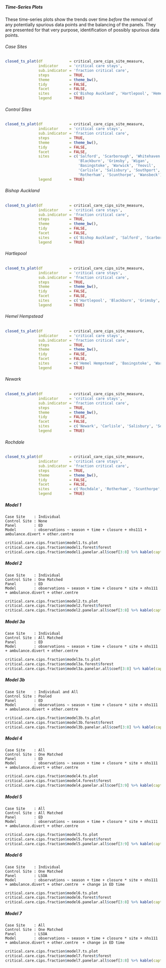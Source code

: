 ##### Time-Series Plots

These time-series plots show the trends over time *before* the removal of any potentially spurious data points and the balancing of the panels.  They are presented for that very purpose, identification of possibly spurious data points.

###### Case Sites

```r
closed_ts_plot(df            = critical_care_cips_site_measure,
               indicator     = 'critical care stays',
               sub.indicator = 'fraction critical care',
               steps         = TRUE,
               theme         = theme_bw(),
               tidy          = FALSE,
               facet         = FALSE,
               sites         = c('Bishop Auckland', 'Hartlepool', 'Hemel Hempstead', 'Newark', 'Rochdale'),
               legend        = TRUE)
```

###### Control Sites

```r
closed_ts_plot(df            = critical_care_cips_site_measure,
               indicator     = 'critical care stays',
               sub.indicator = 'fraction critical care',
               steps         = TRUE,
               theme         = theme_bw(),
               tidy          = FALSE,
               facet         = FALSE,
               sites         = c('Salford', 'Scarborough', 'Whitehaven',
                                 'Blackburn', 'Grimsby', 'Wigan',
                                 'Basingstoke', 'Warwick', 'Yeovil',
                                 'Carlisle', 'Salisbury', 'Southport',
                                 'Rotherham', 'Scunthorpe', 'Wansbeck'),
               legend        = TRUE)
```

###### Bishop Auckland

```r
closed_ts_plot(df            = critical_care_cips_site_measure,
               indicator     = 'critical care stays',
               sub.indicator = 'fraction critical care',
               steps         = TRUE,
               theme         = theme_bw(),
               tidy          = FALSE,
               facet         = FALSE,
               sites         = c('Bishop Auckland', 'Salford', 'Scarborough', 'Whitehaven'),
               legend        = TRUE)
```

###### Hartlepool

```r
closed_ts_plot(df            = critical_care_cips_site_measure,
               indicator     = 'critical care stays',
               sub.indicator = 'fraction critical care',
               steps         = TRUE,
               theme         = theme_bw(),
               tidy          = FALSE,
               facet         = FALSE,
               sites         = c('Hartlepool', 'Blackburn', 'Grimsby', 'Wigan'),
               legend        = TRUE)
```

###### Hemel Hempstead

```r
closed_ts_plot(df            = critical_care_cips_site_measure,
               indicator     = 'critical care stays',
               sub.indicator = 'fraction critical care',
               steps         = TRUE,
               theme         = theme_bw(),
               tidy          = FALSE,
               facet         = FALSE,
               sites         = c('Hemel Hempstead', 'Basingstoke', 'Warwick', 'Yeovil'),
               legend        = TRUE)
```

###### Newark

```r
closed_ts_plot(df            = critical_care_cips_site_measure,
               indicator     = 'critical care stays',
               sub.indicator = 'fraction critical care',
               steps         = TRUE,
               theme         = theme_bw(),
               tidy          = FALSE,
               facet         = FALSE,
               sites         = c('Newark', 'Carlisle', 'Salisbury', 'Southport'),
               legend        = TRUE)
```

###### Rochdale

```r
closed_ts_plot(df            = critical_care_cips_site_measure,
               indicator     = 'critical care stays',
               sub.indicator = 'fraction critical care',
               steps         = TRUE,
               theme         = theme_bw(),
               tidy          = FALSE,
               facet         = FALSE,
               sites         = c('Rochdale', 'Rotherham', 'Scunthorpe', 'Wansbeck'),
               legend        = TRUE)
```

##### Model 1
`Case Site    : Individual`\
`Control Site : None`\
`Panel        : ED`\
`Model        : observations ~ season + time + closure + nhs111 + ambulance.divert + other.centre `\

```r
critical.care.cips.fraction$model1.ts.plot
critical.care.cips.fraction$model1.forest$forest
critical.care.cips.fraction$model1.panelar.all$coef[3:8] %>% kable(caption = critical.care.cips.fraction$model1.panelar.all$caption)
```

##### Model 2

`Case Site    : Individual`\
`Control Site : One Matched`\
`Panel        : ED`\
`Model        : observations ~ season + time + closure * site + nhs111 + ambulance.divert + other.centre `\

```r
critical.care.cips.fraction$model2.ts.plot
critical.care.cips.fraction$model2.forest$forest
critical.care.cips.fraction$model2.panelar.all$coef[3:8] %>% kable(caption = critical.care.cips.fraction$model2.panelar.all$caption)
```

##### Model 3a

`Case Site    : Individual`\
`Control Site : All Matched`\
`Panel        : ED`\
`Model        : observations ~ season + time + closure * site + nhs111 + ambulance.divert + other.centre `\

```r
critical.care.cips.fraction$model3a.ts.plot
critical.care.cips.fraction$model3a.forest$forest
critical.care.cips.fraction$model3a.panelar.all$coef[3:8] %>% kable(caption = critical.care.cips.fraction$model3a.panelar.all$caption)
```

##### Model 3b

`Case Site    : Individual and All`\
`Control Site : Pooled`\
`Panel        : ED`\
`Model        : observations ~ season + time + closure * site + nhs111 + ambulance.divert + other.centre`\

```r
critical.care.cips.fraction$model3b.ts.plot
critical.care.cips.fraction$model3b.forest$forest
critical.care.cips.fraction$model3b.panelar.all$coef[3:8] %>% kable(caption = critical.care.cips.fraction$model3b.panelar.all$caption)
```

##### Model 4

`Case Site    : All`\
`Control Site : One Matched`\
`Panel        : ED`\
`Model        : observations ~ season + time + closure * site + nhs111 + ambulance.divert + other.centre `\

```r
critical.care.cips.fraction$model4.ts.plot
critical.care.cips.fraction$model4.forest$forest
critical.care.cips.fraction$model4.panelar.all$coef[3:9] %>% kable(caption = critical.care.cips.fraction$model4.panelar.all$caption)
```

##### Model 5

`Case Site    : All`\
`Control Site : All Matched`\
`Panel        : ED`\
`Model        : observations ~ season + time + closure * site + nhs111 + ambulance.divert + other.centre `\


```r
critical.care.cips.fraction$model5.ts.plot
critical.care.cips.fraction$model5.forest$forest
critical.care.cips.fraction$model5.panelar.all$coef[3:9] %>% kable(caption = critical.care.cips.fraction$model5.panelar.all$caption)
```

##### Model 6

`Case Site    : Individual`\
`Control Site : One Matched`\
`Panel        : LSOA`\
`Model        : observations ~ season + time + closure * site + nhs111 + ambulance.divert + other.centre  + change in ED time`\

```r
critical.care.cips.fraction$model6.ts.plot
critical.care.cips.fraction$model6.forest$forest
critical.care.cips.fraction$model6.panelar.all$coef[3:8] %>% kable(caption = critical.care.cips.fraction$model6.panelar.all$caption)
```

##### Model 7

`Case Site    : All`\
`Control Site : One Matched`\
`Panel        : LSOA`\
`Model        : observations ~ season + time + closure * site + nhs111 + ambulance.divert + other.centre  + change in ED time`\

```r
critical.care.cips.fraction$model7.ts.plot
critical.care.cips.fraction$model7.forest$forest
critical.care.cips.fraction$model7.panelar.all$coef[3:8] %>% kable(caption = critical.care.cips.fraction$model7.panelar.all$caption)
```
